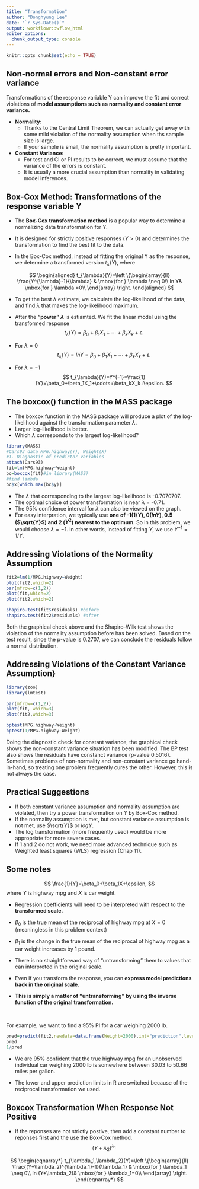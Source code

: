 ```yaml
---
title: "Transformation"
author: "Donghyung Lee"
date: "`r Sys.Date()`"
output: workflowr::wflow_html
editor_options:
  chunk_output_type: console
---
```


```r
knitr::opts_chunk$set(echo = TRUE)
```

## Non-normal errors and Non-constant error variance

Transformations of the response variable Y  can improve the fit and correct violations of **model assumptions such as normality and constant error variance.** 

* **Normality:**
  + Thanks to the Central Limit Theorem, we can actually get away with some mild violation of the normality assumption when ths sample size is large. 
  + If your sample is small, the normality assumption is pretty important.
		
* **Constant Variance:**
  + For test and CI or PI results to be correct, we must assume that the variance of the errors is constant.
  + It is usually a more crucial assumption than normality in validating model inferences.
	

## Box-Cox Method: Transformations of the response variable Y

* The **Box-Cox transformation method** is a popular way to determine a normalizing data transformation for Y. 
		
* It is designed for strictly positive responses $(Y > 0)$ and determines the transformation to find the best fit to the data.  

* In the Box-Cox method, instead of fitting the original Y as the response, we determine a transformed version $t_{\lambda}(Y)$, where

$$
\begin{aligned}
t_{\lambda}(Y)=\left \{\begin{array}{ll}
\frac{Y^{\lambda}-1}{\lambda} & \mbox{for  } \lambda \neq 0\\
ln Y& \mbox{for  } \lambda =0\\
\end{array} \right.
\end{aligned}
$$

* To get the best $\lambda$ estimate, we calculate the log-likelihood of the data, and find $\lambda$ that makes the log-likelihood maximum.

* After the **"power" $\lambda$** is estiamted. We fit the linear model using the transformed response
$$
t_{\lambda}(Y)=\beta_0+\beta_1X_1+\cdots+\beta_kX_k+\epsilon.
$$
		
* For $\lambda=0$
$$
t_{\lambda}(Y)=ln Y=\beta_0+\beta_1X_1+\cdots+\beta_kX_k+\epsilon.
$$

* For $\lambda=-1$
$$
t_{\lambda}(Y)=Y^{-1}=\frac{1}{Y}=\beta_0+\beta_1X_1+\cdots+\beta_kX_k+\epsilon.
$$


## The boxcox() function in the MASS package

* The boxcox function in the MASS package will produce a plot of the log-likelihood against the transformation parameter $\lambda$. 
* Larger log-likelihood is better. 
* Which $\lambda$ corresponds to the largest log-likelihood?

```r
library(MASS)
#Cars93 data MPG.highway(Y), Weight(X)
#1. Diagnostic of predictor variables
attach(Cars93)
fit=lm(MPG.highway~Weight)
bc=boxcox(fit)#in library(MASS)
#find lambda
bc$x[which.max(bc$y)]
```
* The $\lambda$ that corresponding to the largest log-likelihood is -0.7070707.
* The optimal choice of power transformation is near $\lambda$ = -0.71. 
* The 95\% confidence interval for $\lambda$ can also be viewed on the graph. 
* For easy interpration, we typically use **one of -1($1/Y$), 0($ln Y$), 0.5 ($\sqrt{Y}$) and 2 ($Y^2$) nearest to the optimum**. So in this problem, we would choose \pause$\lambda =-1$. In other words, instead of fitting $Y$, we use $Y^{-1}=1/Y$.
		

## Addressing Violations of the Normality Assumption
```r
fit2=lm(1/MPG.highway~Weight)
plot(fit2,which=2)
par(mfrow=c(1,2))
plot(fit,which=2)
plot(fit2,which=2)

shapiro.test(fit$residuals) #before
shapiro.test(fit2$residuals) #after 
```
Both the graphical check above and the Shapiro-Wilk test shows the violation of the normality assumption before has been solved. Based on the test result, since the p-value is 0.2707, we can conclude the residuals follow a normal distribution.



## Addressing Violations of the Constant Variance Assumption}
```r
library(zoo)
library(lmtest)

par(mfrow=c(1,2))
plot(fit, which=3)
plot(fit2,which=3) 

bptest(MPG.highway~Weight)
bptest(1/MPG.highway~Weight)
```
Doing the diagnostic check for constant variance, the graphical check shows the non-constant variance situation has been modified. The BP test also shows the residuals have constanct variance (p-value 0.5016). Sometimes problems of non-normality and non-constant variance go hand-in-hand, so treating one problem frequently cures the other. However, this is not always the case.

## Practical Suggestions

* If both  constant variance assumption and normality assumption are violated, then try a power transformation on $Y$ by Box-Cox method.
* If  the normality assumption is met, but constant  variance assumption is not met, use $\sqrt{Y}$ or $log Y$.
* The log transformation (more frequently used) would be more appropriate for more severe cases. 
* If 1 and 2 do not work, we need more advanced technique such as Weighted least squares (WLS) regression (Chap 11).


## Some notes
$$
\frac{1}{Y}=\beta_0+\beta_1X+\epsilon,
$$
where $Y$ is highway mpg and $X$ is car weight.

* Regression coefficients will need to be interpreted with respect to the **transformed scale.**

* $\beta_0$ is the true mean of the reciprocal of highway mpg at $X=0$ (meaningless in this problem context)

* $\beta_1$ is the change in the true mean of the reciprocal of highway mpg as a car weight increases by 1 pound.

* There is no straightforward way of "untransforming" them to values that can interpreted in the original scale.

* Even if you transform the response, you can **express model predictions back in the original scale.**

* **This is simply a matter of "untransforming" by using the inverse function of the original transformation.**		

<br />


For example, we want to find a 95\% PI for a car weighing 2000 lb.
```r
pred=predict(fit2,newdata=data.frame(Weight=2000),int="prediction",level=0.95)
pred
1/pred
```
* We are 95\% confident that the true highway mpg for an unobserved individual car weighing 2000 lb is somewhere between 30.03 to 50.66 miles per gallon.  

* The lower and upper prediction limits in R are switched because of the reciprocal transformation we used.

## Boxcox Transformation When Response Not Positive
* If the reponses are not strictly postive, then add a constant number to reponses first and the use the Box-Cox method. 
$$
(Y+\lambda_2)^{\lambda_1}
$$

$$	
    \begin{eqnarray*}
			t_{\lambda_1,\lambda_2}(Y)=\left \{\begin{array}{ll}
				\frac{(Y+\lambda_2)^{\lambda_1}-1}{\lambda_1} & \mbox{for  } \lambda_1 \neq 0\\
				ln (Y+\lambda_2)& \mbox{for  } \lambda_1=0\\
			\end{array} \right.
		\end{eqnarray*}
$$
